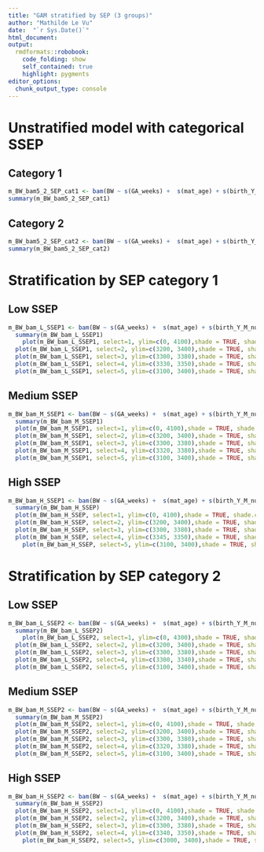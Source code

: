 ```yaml
---
title: "GAM stratified by SEP (3 groups)"
author: "Mathilde Le Vu"
date:  "`r Sys.Date()`"
html_document: 
output:
  rmdformats::robobook:
    code_folding: show
    self_contained: true
    highlight: pygments
editor_options: 
  chunk_output_type: console
---
```

# Unstratified model with categorical SSEP
## Category 1
```r
m_BW_bam5_2_SEP_cat1 <- bam(BW ~ s(GA_weeks) +  s(mat_age) + s(birth_Y_M_num) + s(month, bs="cc") + s(mean_Alt_mean2)+ parity_cat + sex + Urban3 + + mean_ssep2_cat1 + Language + mother_nationality_cat2 + civil_status3 + HW, data=bevn_eco_in7)  
summary(m_BW_bam5_2_SEP_cat1)
```

## Category 2
```r
m_BW_bam5_2_SEP_cat2 <- bam(BW ~ s(GA_weeks) +  s(mat_age) + s(birth_Y_M_num) + s(month, bs="cc") + s(mean_Alt_mean2)+ parity_cat + sex + Urban3 + + mean_ssep2_cat2 + Language + mother_nationality_cat2 + civil_status3 + HW, data=bevn_eco_in7)  
summary(m_BW_bam5_2_SEP_cat2)
```

# Stratification by SEP category 1
## Low SSEP

```r
m_BW_bam_L_SSEP1 <- bam(BW ~ s(GA_weeks) +  s(mat_age) + s(birth_Y_M_num) + s(month, bs="cc") + s(mean_Alt_mean2)+ parity_cat + sex + Urban3 + Language + mother_nationality_cat2  + civil_status3 + HW, data=bevn_eco_in7_L_SSEP1)  
  summary(m_BW_bam_L_SSEP1)
    plot(m_BW_bam_L_SSEP1, select=1, ylim=c(0, 4100),shade = TRUE, shade.col = "lightblue",  shift = coef(m_BW_bam_L_SSEP)[1]) #GA
  plot(m_BW_bam_L_SSEP1, select=2, ylim=c(3200, 3400),shade = TRUE, shade.col = "lightblue",  shift = coef(m_BW_bam_L_SSEP1)[1]) #mat age
  plot(m_BW_bam_L_SSEP1, select=3, ylim=c(3300, 3380),shade = TRUE, shade.col = "lightblue",  shift = coef(m_BW_bam_L_SSEP1)[1],  xlab  = "1 : 2007-01,     25: 2009-01,     50: 2011-02,    75: 2013-03,   100: 2015-04,    125: 2017-05, 150: 2019-06") #birth_Y_M_num
  plot(m_BW_bam_L_SSEP1, select=4, ylim=c(3330, 3350),shade = TRUE, shade.col = "lightblue",  shift = coef(m_BW_bam_L_SSEP1)[1]) #month
  plot(m_BW_bam_L_SSEP1, select=5, ylim=c(3100, 3400),shade = TRUE, shade.col = "lightblue",  shift = coef(m_BW_bam_L_SSEP1)[1]) #mean altitude
```

## Medium SSEP

```r
m_BW_bam_M_SSEP1 <- bam(BW ~ s(GA_weeks) +  s(mat_age) + s(birth_Y_M_num) + s(month, bs="cc") + s(mean_Alt_mean2)+ parity_cat + sex + Urban3 + Language + mother_nationality_cat2 + civil_status3 + HW, data=bevn_eco_in7_M_SSEP1)  
  summary(m_BW_bam_M_SSEP1)
  plot(m_BW_bam_M_SSEP1, select=1, ylim=c(0, 4100),shade = TRUE, shade.col = "lightblue",  shift = coef(m_BW_bam_M_SSEP1)[1]) #GA
  plot(m_BW_bam_M_SSEP1, select=2, ylim=c(3200, 3400),shade = TRUE, shade.col = "lightblue",  shift = coef(m_BW_bam_M_SSEP1)[1]) #mat age
  plot(m_BW_bam_M_SSEP1, select=3, ylim=c(3300, 3380),shade = TRUE, shade.col = "lightblue",  shift = coef(m_BW_bam_M_SSEP1)[1],  xlab  = "1 : 2007-01,     25: 2009-01,     50: 2011-02,    75: 2013-03,   100: 2015-04,    125: 2017-05, 150: 2019-06") #birth_Y_M_num
  plot(m_BW_bam_M_SSEP1, select=4, ylim=c(3320, 3380),shade = TRUE, shade.col = "lightblue",  shift = coef(m_BW_bam_M_SSEP1)[1]) #month
  plot(m_BW_bam_M_SSEP1, select=5, ylim=c(3100, 3400),shade = TRUE, shade.col = "lightblue",  shift = coef(m_BW_bam_M_SSEP1)[1]) #mean altitude
```

## High SSEP

```r
m_BW_bam_H_SSEP1 <- bam(BW ~ s(GA_weeks) +  s(mat_age) + s(birth_Y_M_num) + s(month, bs="cc") + s(mean_Alt_mean2)+ parity_cat + sex + Urban3 + Language + mother_nationality_cat2 + civil_status3 + HW, data=bevn_eco_in7_H_SSEP1)  
  summary(m_BW_bam_H_SSEP)
  plot(m_BW_bam_H_SSEP, select=1, ylim=c(0, 4100),shade = TRUE, shade.col = "lightblue",  shift = coef(m_BW_bam_H_SSEP)[1]) #GA
  plot(m_BW_bam_H_SSEP, select=2, ylim=c(3200, 3400),shade = TRUE, shade.col = "lightblue",  shift = coef(m_BW_bam_H_SSEP)[1]) #mat age
  plot(m_BW_bam_H_SSEP, select=3, ylim=c(3300, 3380),shade = TRUE, shade.col = "lightblue",  shift = coef(m_BW_bam_H_SSEP)[1],  xlab  = "1 : 2007-01,     25: 2009-01,     50: 2011-02,    75: 2013-03,   100: 2015-04,    125: 2017-05, 150: 2019-06") #birth_Y_M_num
  plot(m_BW_bam_H_SSEP, select=4, ylim=c(3345, 3350),shade = TRUE, shade.col = "lightblue",  shift = coef(m_BW_bam_H_SSEP)[1]) #month
    plot(m_BW_bam_H_SSEP, select=5, ylim=c(3100, 3400),shade = TRUE, shade.col = "lightblue",  shift = coef(m_BW_bam_H_SSEP)[1]) #mean altitude
```

# Stratification by SEP category 2
## Low SSEP

```r
m_BW_bam_L_SSEP2 <- bam(BW ~ s(GA_weeks) +  s(mat_age) + s(birth_Y_M_num) + s(month, bs="cc") + s(mean_Alt_mean2)+ parity_cat + sex + Urban3 + Language + mother_nationality_cat2  + civil_status3 + HW, data=bevn_eco_in7_L_SSEP2)  
  summary(m_BW_bam_L_SSEP2)
    plot(m_BW_bam_L_SSEP2, select=1, ylim=c(0, 4300),shade = TRUE, shade.col = "lightblue",  shift = coef(m_BW_bam_L_SSEP2)[1]) #GA
  plot(m_BW_bam_L_SSEP2, select=2, ylim=c(3200, 3400),shade = TRUE, shade.col = "lightblue",  shift = coef(m_BW_bam_L_SSEP2)[1]) #mat age
  plot(m_BW_bam_L_SSEP2, select=3, ylim=c(3300, 3380),shade = TRUE, shade.col = "lightblue",  shift = coef(m_BW_bam_L_SSEP2)[1],  xlab  = "1 : 2007-01,     25: 2009-01,     50: 2011-02,    75: 2013-03,   100: 2015-04,    125: 2017-05, 150: 2019-06") #birth_Y_M_num
  plot(m_BW_bam_L_SSEP2, select=4, ylim=c(3300, 3340),shade = TRUE, shade.col = "lightblue",  shift = coef(m_BW_bam_L_SSEP2)[1]) #month
  plot(m_BW_bam_L_SSEP2, select=5, ylim=c(3100, 3400),shade = TRUE, shade.col = "lightblue",  shift = coef(m_BW_bam_L_SSEP2)[1]) #mean altitude
```

## Medium SSEP

```r
m_BW_bam_M_SSEP2 <- bam(BW ~ s(GA_weeks) +  s(mat_age) + s(birth_Y_M_num) + s(month, bs="cc") + s(mean_Alt_mean2)+ parity_cat + sex + Urban3 + Language + mother_nationality_cat2 + civil_status3 + HW, data=bevn_eco_in7_M_SSEP2)  
  summary(m_BW_bam_M_SSEP2)
  plot(m_BW_bam_M_SSEP2, select=1, ylim=c(0, 4100),shade = TRUE, shade.col = "lightblue",  shift = coef(m_BW_bam_M_SSEP2)[1]) #GA
  plot(m_BW_bam_M_SSEP2, select=2, ylim=c(3200, 3400),shade = TRUE, shade.col = "lightblue",  shift = coef(m_BW_bam_M_SSEP2)[1]) #mat age
  plot(m_BW_bam_M_SSEP2, select=3, ylim=c(3300, 3380),shade = TRUE, shade.col = "lightblue",  shift = coef(m_BW_bam_M_SSEP2)[1],  xlab  = "1 : 2007-01,     25: 2009-01,     50: 2011-02,    75: 2013-03,   100: 2015-04,    125: 2017-05, 150: 2019-06") #birth_Y_M_num
  plot(m_BW_bam_M_SSEP2, select=4, ylim=c(3320, 3380),shade = TRUE, shade.col = "lightblue",  shift = coef(m_BW_bam_M_SSEP2)[1]) #month
  plot(m_BW_bam_M_SSEP2, select=5, ylim=c(3100, 3400),shade = TRUE, shade.col = "lightblue",  shift = coef(m_BW_bam_M_SSEP2)[1]) #mean altitude
```

## High SSEP

```r
m_BW_bam_H_SSEP2 <- bam(BW ~ s(GA_weeks) +  s(mat_age) + s(birth_Y_M_num) + s(month, bs="cc") + s(mean_Alt_mean2)+ parity_cat + sex + Urban3 + Language + mother_nationality_cat2 + civil_status3 + HW, data=bevn_eco_in7_H_SSEP2)  
  summary(m_BW_bam_H_SSEP2)
  plot(m_BW_bam_H_SSEP2, select=1, ylim=c(0, 4100),shade = TRUE, shade.col = "lightblue",  shift = coef(m_BW_bam_H_SSEP2)[1]) #GA
  plot(m_BW_bam_H_SSEP2, select=2, ylim=c(3200, 3400),shade = TRUE, shade.col = "lightblue",  shift = coef(m_BW_bam_H_SSEP2)[1]) #mat age
  plot(m_BW_bam_H_SSEP2, select=3, ylim=c(3300, 3380),shade = TRUE, shade.col = "lightblue",  shift = coef(m_BW_bam_H_SSEP2)[1],  xlab  = "1 : 2007-01,     25: 2009-01,     50: 2011-02,    75: 2013-03,   100: 2015-04,    125: 2017-05, 150: 2019-06") #birth_Y_M_num
  plot(m_BW_bam_H_SSEP2, select=4, ylim=c(3340, 3350),shade = TRUE, shade.col = "lightblue",  shift = coef(m_BW_bam_H_SSEP2)[1]) #month
    plot(m_BW_bam_H_SSEP2, select=5, ylim=c(3000, 3400),shade = TRUE, shade.col = "lightblue",  shift = coef(m_BW_bam_H_SSEP2)[1]) #mean altitude
```